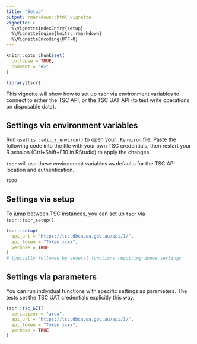 ```yaml
---
title: "Setup"
output: rmarkdown::html_vignette
vignette: >
  %\VignetteIndexEntry{setup}
  %\VignetteEngine{knitr::rmarkdown}
  %\VignetteEncoding{UTF-8}
---
```


```r
knitr::opts_chunk$set(
  collapse = TRUE,
  comment = "#>"
)
```

```r
library(tscr)
```

This vignette will show how to set up `tscr` via environment variables to connect
to either the TSC API, or the TSC UAT API (to test write operations on disposable data).

## Settings via environment variables
Run `usethis::edit_r_environ()` to open your `.Renviron` file.
Paste the following code into the file with your own TSC credentials, then
restart your R session (Ctrl+Shift+F10 in RStudio) to apply the changes.

`tscr` will use these environment variables as defaults for the TSC API location
and authentication.

```r
TODO
```

## Settings via setup
To jump between TSC instances, you can set up `tscr` via `tscr::tscr_setup()`.

```r
tscr::setup(
  api_url = "https://tsc.dbca.wa.gov.au/api/1/",
  api_token = "Token xxxx",
  verbose = TRUE
)
# typically followed by several functions requiring above settings
```

## Settings via parameters
You can run individual functions with specific settings as parameters.
The tests set the TSC UAT credentials explicitly this way.

```r
tscr::tsc_GET(
  serializer = "area",
  api_url = "https://tsc.dbca.wa.gov.au/api/1/",
  api_token = "Token xxxx",
  verbose = TRUE
)
```

